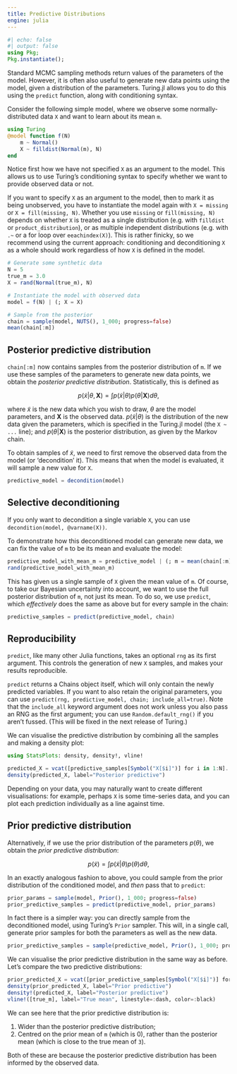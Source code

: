 ```yaml
---
title: Predictive Distributions
engine: julia
---
```


```julia
#| echo: false
#| output: false
using Pkg;
Pkg.instantiate();
```

Standard MCMC sampling methods return values of the parameters of the model.
However, it is often also useful to generate new data points using the model, given a distribution of the parameters.
Turing.jl allows you to do this using the `predict` function, along with conditioning syntax.

Consider the following simple model, where we observe some normally-distributed data `X` and want to learn about its mean `m`.

```julia
using Turing
@model function f(N)
    m ~ Normal()
    X ~ filldist(Normal(m), N)
end
```

Notice first how we have not specified `X` as an argument to the model.
This allows us to use Turing's conditioning syntax to specify whether we want to provide observed data or not.

::: {.callout-note}
If you want to specify `X` as an argument to the model, then to mark it as being unobserved, you have to instantiate the model again with `X = missing` or `X = fill(missing, N)`.
Whether you use `missing` or `fill(missing, N)` depends on whether `X` is treated as a single distribution (e.g. with `filldist` or `product_distribution`), or as multiple independent distributions (e.g. with `.~` or a for loop over `eeachindex(X)`).
This is rather finicky, so we recommend using the current approach: conditioning and deconditioning `X` as a whole should work regardless of how `X` is defined in the model.
:::

```julia
# Generate some synthetic data
N = 5
true_m = 3.0
X = rand(Normal(true_m), N)

# Instantiate the model with observed data
model = f(N) | (; X = X)

# Sample from the posterior
chain = sample(model, NUTS(), 1_000; progress=false)
mean(chain[:m])
```

## Posterior predictive distribution

`chain[:m]` now contains samples from the posterior distribution of `m`.
If we use these samples of the parameters to generate new data points, we obtain the *posterior predictive distribution*.
Statistically, this is defined as

$$
p(\tilde{x} | \theta, \mathbf{X}) = \int p(\tilde{x} | \theta) p(\theta | \mathbf{X}) d\theta,
$$

where $\tilde{x}$ is the new data which you wish to draw, $\theta$ are the model parameters, and $\mathbf{X}$ is the observed data.
$p(\tilde{x} | \theta)$ is the distribution of the new data given the parameters, which is specified in the Turing.jl model (the `X ~ ...` line); and $p(\theta | \mathbf{X})$ is the posterior distribution, as given by the Markov chain.

To obtain samples of $\tilde{x}$, we need to first remove the observed data from the model (or 'decondition' it).
This means that when the model is evaluated, it will sample a new value for `X`.

```julia
predictive_model = decondition(model)
```

::: {.callout-tip}
## Selective deconditioning

If you only want to decondition a single variable `X`, you can use `decondition(model, @varname(X))`.
:::

To demonstrate how this deconditioned model can generate new data, we can fix the value of `m` to be its mean and evaluate the model:

```julia
predictive_model_with_mean_m = predictive_model | (; m = mean(chain[:m]))
rand(predictive_model_with_mean_m)
```

This has given us a single sample of `X` given the mean value of `m`.
Of course, to take our Bayesian uncertainty into account, we want to use the full posterior distribution of `m`, not just its mean.
To do so, we use `predict`, which _effectively_ does the same as above but for every sample in the chain:

```julia
predictive_samples = predict(predictive_model, chain)
```

::: {.callout-tip}
## Reproducibility

`predict`, like many other Julia functions, takes an optional `rng` as its first argument.
This controls the generation of new `X` samples, and makes your results reproducible.
:::

::: {.callout-note}
`predict` returns a Chains object itself, which will only contain the newly predicted variables.
If you want to also retain the original parameters, you can use `predict(rng, predictive_model, chain; include_all=true)`.
Note that the `include_all` keyword argument does not work unless you also pass an RNG as the first argument; you can use `Random.default_rng()` if you aren't fussed.
(This will be fixed in the next release of Turing.)
:::

We can visualise the predictive distribution by combining all the samples and making a density plot:

```julia
using StatsPlots: density, density!, vline!

predicted_X = vcat([predictive_samples[Symbol("X[$i]")] for i in 1:N]...)
density(predicted_X, label="Posterior predictive")
```

Depending on your data, you may naturally want to create different visualisations: for example, perhaps `X` is some time-series data, and you can plot each prediction individually as a line against time.

## Prior predictive distribution

Alternatively, if we use the prior distribution of the parameters $p(\theta)$, we obtain the *prior predictive distribution*:

$$
p(\tilde{x}) = \int p(\tilde{x} | \theta) p(\theta) d\theta,
$$

In an exactly analogous fashion to above, you could sample from the prior distribution of the conditioned model, and _then_ pass that to `predict`:

```julia
prior_params = sample(model, Prior(), 1_000; progress=false)
prior_predictive_samples = predict(predictive_model, prior_params)
```

In fact there is a simpler way: you can directly sample from the deconditioned model, using Turing's `Prior` sampler.
This will, in a single call, generate prior samples for both the parameters as well as the new data.

```julia
prior_predictive_samples = sample(predictive_model, Prior(), 1_000; progress=false)
```

We can visualise the prior predictive distribution in the same way as before.
Let's compare the two predictive distributions:

```julia
prior_predicted_X = vcat([prior_predictive_samples[Symbol("X[$i]")] for i in 1:N]...)
density(prior_predicted_X, label="Prior predictive")
density!(predicted_X, label="Posterior predictive")
vline!([true_m], label="True mean", linestyle=:dash, color=:black)
```

We can see here that the prior predictive distribution is:

1. Wider than the posterior predictive distribution;
2. Centred on the prior mean of `m` (which is 0), rather than the posterior mean (which is close to the true mean of `3`).

Both of these are because the posterior predictive distribution has been informed by the observed data.
